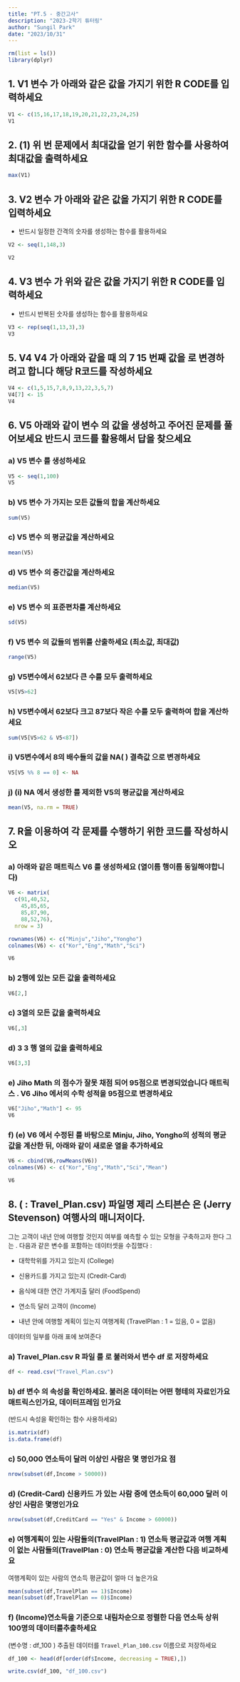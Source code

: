 ```yaml
---
title: "PT.5 - 중간고사"
description: "2023-2학기 튜터링"
author: "Sungil Park"
date: "2023/10/31"
---
```


```r
rm(list = ls())
library(dplyr)
```


## 1. V1 변수 가 아래와 같은 값을 가지기 위한 R CODE를 입력하세요

```r
V1 <- c(15,16,17,18,19,20,21,22,23,24,25)
V1
```


## 2. (1) 위 번 문제에서 최대값을 얻기 위한 함수를 사용하여 최대값을 출력하세요

```r
max(V1)
```

## 3. V2 변수 가 아래와 같은 값을 가지기 위한 R CODE를 입력하세요 

 - 반드시 일정한 간격의 숫자를 생성하는 함수를 활용하세요

```r
V2 <- seq(1,148,3)

V2
```
 
## 4. V3 변수 가 위와 같은 값을 가지기 위한 R CODE를 입력하세요 

 - 반드시 반복된 숫자를 생성하는 함수를 활용하세요
 
```r
V3 <- rep(seq(1,13,3),3)
V3
```

 
## 5. V4 V4 가 아래와 같을 때 의 7 15 번째 값을 로 변경하려고 합니다 해당 R코드를 작성하세요

```r
V4 <- c(1,5,15,7,8,9,13,22,3,5,7)
V4[7] <- 15
V4
```


## 6. V5 아래와 같이 변수 의 값을 생성하고 주어진 문제를 풀어보세요 반드시 코드를 활용해서 답을 찾으세요

### a) V5 변수 를 생성하세요

```r
V5 <- seq(1,100)
V5
```


### b) V5 변수 가 가지는 모든 값들의 합을 계산하세요

```r
sum(V5)
```

### c) V5 변수 의 평균값을 계산하세요

```r
mean(V5)
```

### d) V5 변수 의 중간값을 계산하세요

```r
median(V5)
```

### e) V5 변수 의 표준편차를 계산하세요

```r
sd(V5)
```

### f) V5 변수 의 값들의 범위를 산출하세요 (최소값, 최대값)

```r
range(V5)
```


### g) V5변수에서 62보다 큰 수를 모두 출력하세요

```r
V5[V5>62]
```

### h) V5변수에서 62보다 크고 87보다 작은 수를 모두 출력하여 합을 계산하세요

```r
sum(V5[V5>62 & V5<87])
```

### i) V5변수에서 8의 배수들의 값을 NA( ) 결측값 으로 변경하세요

```r
V5[V5 %% 8 == 0] <- NA
```

### j) (i) NA 에서 생성한 를 제외한 V5의 평균값을 계산하세요

```r
mean(V5, na.rm = TRUE)
```


## 7. R을 이용하여 각 문제를 수행하기 위한 코드를 작성하시오

### a) 아래와 같은 매트릭스 V6 를 생성하세요 (열이름 행이름 동일해야합니다)

```r
V6 <- matrix(
  c(91,40,52,
    45,85,65,
    85,87,90,
    88,52,76),
  nrow = 3)

rownames(V6) <- c("Minju","Jiho","Yongho")
colnames(V6) <- c("Kor","Eng","Math","Sci")

V6
```

### b) 2행에 있는 모든 값을 출력하세요

```r
V6[2,]
```


### c) 3열의 모든 값을 출력하세요

```r
V6[,3]
```

### d) 3 3 행 열의 값을 출력하세요

```r
V6[3,3]
```

### e) Jiho Math 의 점수가 잘못 채점 되어 95점으로 변경되었습니다 매트릭스 . V6 Jiho 에서의 수학 성적을 95점으로 변경하세요

```r
V6["Jiho","Math"] <- 95
V6
```

### f) (e) V6 에서 수정된 를 바탕으로 Minju, Jiho, Yongho의 성적의 평균값을 계산한 뒤, 아래와 같이 새로운 열을 추가하세요

```r
V6 <- cbind(V6,rowMeans(V6))
colnames(V6) <- c("Kor","Eng","Math","Sci","Mean")

V6
```


## 8. ( : Travel_Plan.csv) 파일명 제리 스티븐슨 은 (Jerry Stevenson) 여행사의 매니저이다.

그는 고객이 내년 안에 여행할 것인지 여부를 예측할 수 있는 모형을 구축하고자 한다 그는 .
다음과 같은 변수를 포함하는 데이터셋을 수집했다 : 
 
 - 대학학위를 가지고 있는지 (College)
 
 - 신용카드를 가지고 있는지 (Credit-Card)
 
 - 음식에 대한 연간 가계지출 달러 (FoodSpend)
 
 - 연소득 달러 고객이 (Income) 
 
 - 내년 안에 여행할 계획이 있는지 여행계획 (TravelPlan : 1 = 있음, 0 = 없음) 
 
데이터의 일부를 아래 표에 보여준다

### a) Travel_Plan.csv R 파일 를 로 불러와서 변수 df 로 저장하세요

```r
df <- read.csv("Travel_Plan.csv")
```


### b) df 변수 의 속성을 확인하세요. 불러온 데이터는 어떤 형테의 자료인가요 매트릭스인가요, 데이터프레임 인가요

(반드시 속성을 확인하는 함수 사용하세요)

```r
is.matrix(df)
is.data.frame(df)
```


### c) 50,000 연소득이 달러 이상인 사람은 몇 명인가요 점

```r
nrow(subset(df,Income > 50000))
```

### d) (Credit-Card) 신용카드 가 있는 사람 중에 연소득이 60,000 달러 이상인 사람은 몇명인가요

```r
nrow(subset(df,CreditCard == "Yes" & Income > 60000))
```

### e) 여행계획이 있는 사람들의(TravelPlan : 1) 연소득 평균값과 여행 계획이 없는 사람들의(TravelPlan : 0) 연소득 평균값을 계산한 다음 비교하세요

여행계획이 있는 사람의 연소득 평균값이 얼마 더 높은가요

```r
mean(subset(df,TravelPlan == 1)$Income)
mean(subset(df,TravelPlan == 0)$Income)
```


### f) (Income)연소득을 기준으로 내림차순으로 정렬한 다음 연소득 상위 100명의 데이터를추출하세요

(변수명 : df_100 ) 추출된 데이터를 `Travel_Plan_100.csv`  이름으로 저장하세요

```r
df_100 <- head(df[order(df$Income, decreasing = TRUE),])

write.csv(df_100, "df_100.csv")
```




